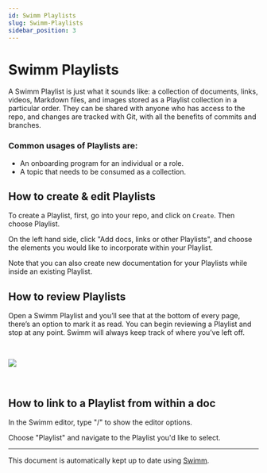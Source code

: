 ```yaml
---
id: Swimm Playlists
slug: Swimm-Playlists
sidebar_position: 3
---
```



# Swimm Playlists

A Swimm Playlist is just what it sounds like: a collection of documents, links, videos, Markdown files, and images stored as a Playlist collection in a particular order. They can be shared with anyone who has access to the repo, and changes are tracked with Git, with all the benefits of commits and branches.

### **Common usages of Playlists are:**

- An onboarding program for an individual or a role.
- A topic that needs to be consumed as a collection.

## **How to create & edit Playlists​**

To create a Playlist, first, go into your repo, and click on `Create`. Then choose Playlist.

On the left hand side, click "Add docs, links or other Playlists", and choose the elements you would like to incorporate within your Playlist.

Note that you can also create new documentation for your Playlists while inside an existing Playlist.

## **How to review Playlists​**

Open a Swimm Playlist and you’ll see that at the bottom of every page, there’s an option to mark it as read. You can begin reviewing a Playlist and stop at any point. Swimm will always keep track of where you’ve left off.

<br />

![](../../static/img/Features5.png)

<br />

## **How to link to a Playlist from within a doc**

In the Swimm editor, type "/" to show the editor options.

Choose "Playlist" and navigate to the Playlist you'd like to select.

---

This document is automatically kept up to date using [Swimm](https://swimm.io).
